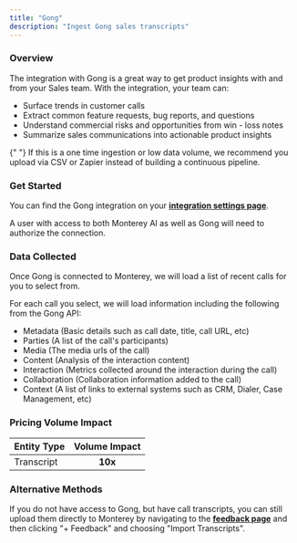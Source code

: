 ```yaml
---
title: "Gong"
description: "Ingest Gong sales transcripts"
---
```


### Overview

The integration with Gong is a great way to get product insights with and from your Sales team. With the integration, your team can:

- Surface trends in customer calls
- Extract common feature requests, bug reports, and questions
- Understand commercial risks and opportunities from win - loss notes
- Summarize sales communications into actionable product insights

<Note>
  {" "}
  If this is a one time ingestion or low data volume, we recommend you upload via
  CSV or Zapier instead of building a continuous pipeline.
</Note>

### Get Started

You can find the Gong integration on your **[integration settings page](https://app.monterey.ai/w/default/settings/integrations/gong)**.

A user with access to both Monterey AI as well as Gong will need to authorize the connection.

<Steps>
  <Step title='Go to "Settings"' />
  <Step title='Click "Integrations" in the navigation menu' />
  <Step title='Click "Gong"' />
  <Step title='Click "Connect"' />
  <Step title="If necessary, log in to Gong using the appropriate account" />
  <Step title="Review and approve the permissions requested" />
  <Step title="Once confirmed, you will be returned to Monterey AI where you can select transcripts to analyze" />
</Steps>

### Data Collected

Once Gong is connected to Monterey, we will load a list of recent calls for you to select from.

For each call you select, we will load information including the following from the Gong API:

- Metadata (Basic details such as call date, title, call URL, etc)
- Parties (A list of the call's participants)
- Media (The media urls of the call)
- Content (Analysis of the interaction content)
- Interaction (Metrics collected around the interaction during the call)
- Collaboration (Collaboration information added to the call)
- Context (A list of links to external systems such as CRM, Dialer, Case Management, etc)

### Pricing Volume Impact

| Entity Type | Volume Impact |
| :---------- | :-----------: |
| Transcript  |    **10x**    |

### Alternative Methods

If you do not have access to Gong, but have call transcripts, you can still upload them directly to Monterey by navigating to the
**[feedback page](https://app.monterey.ai/w/default/snippets/feedback)** and then clicking "+ Feedback" and choosing "Import Transcripts".
